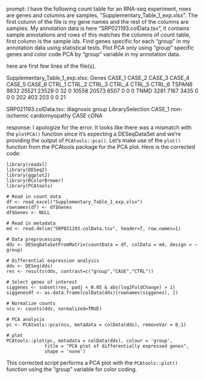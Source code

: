 prompt:
I have the following count table for an RNA-seq experiment, rows are genes and columns are samples, "Supplementary_Table_1_exp.xlsx". The first column of the file is my gene names and the rest of the columns are samples. My annotation data is here  "SRP021193.colData.tsv", it contains sample annotations and rows of this matches the columns of count table, first column is the sample ids. Find genes specific for each "group" in my annotation data  using statistical tests. Plot PCA only using "group" specific genes and color code PCA by "group" variable in my annotation data.

here are first few lines of the file(s).

Supplementary_Table_1_exp.xlsx:
Genes	CASE_1	CASE_2	CASE_3	CASE_4	CASE_5	CASE_6	CTRL_1	CTRL_2	CTRL_3	CTRL_4	CTRL_5	CTRL_6
TSPAN6	9832	25521	23529	0	32	0	10558	20573	6507	0	0	 0
TNMD	3281	 7167	 3435	0	 0	0	  202	  403	 203	0	0	21


SRP021193.colData.tsv:
	diagnosis	group	LibrarySelection
CASE_1	non-ischemic cardiomyopathy	CASE	cDNA


response:
I apologize for the error. It looks like there was a mismatch with the `plotPCA()` function since it's expecting a DESeqDataSet and we're providing the output of `PCAtools::pca()`. Let's make use of the `plot()` function from the PCAtools package for the PCA plot. Here is the corrected code:

```
library(readxl)
library(DESeq2)
library(ggplot2)
library(RColorBrewer)
library(PCAtools)

# Read in count data
df <- read_excel("Supplementary_Table_1_exp.xlsx")
rownames(df) <- df$Genes
df$Genes <- NULL

# Read in metadata
md <- read.delim("SRP021193.colData.tsv", header=T, row.names=1)

# Data preprocessing
dds <- DESeqDataSetFromMatrix(countData = df, colData = md, design = ~ group)

# Differential expression analysis
dds <- DESeq(dds)
res <- results(dds, contrast=c("group","CASE","CTRL"))

# Select genes of interest
siggenes <- subset(res, padj < 0.05 & abs(log2FoldChange) > 1)
siggenesdf <- as.data.frame(colData(dds)[rownames(siggenes), ])

# Normalize counts
ncu <- counts(dds, normalized=TRUE)

# PCA analysis
pc <- PCAtools::pca(ncu, metadata = colData(dds), removeVar = 0.1)

# plot
PCAtools::plot(pc, metadata = colData(dds), colour = 'group',
              title = "PCA plot of differentially expressed genes", 
              shape = 'none')
```

This corrected script performs a PCA plot with the `PCAtools::plot()` function using the "group" variable for color coding.
